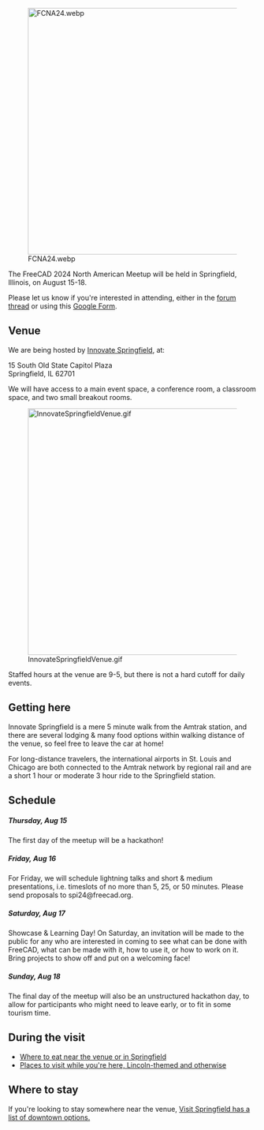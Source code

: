[[File:FCNA24.webp|500px|thumb|center|alt=Event announcement image]]

The FreeCAD 2024 North American Meetup will be held in Springfield, Illinois, on August 15-18.

Please let us know if you're interested in attending, either in the [https://forum.freecad.org/viewtopic.php?t=85180 forum thread] or using this [https://forms.gle/wSELDeLeAkF1C76T7 Google Form].

== Venue ==

We are being hosted by [https://www.innovatespringfield.org/ Innovate Springfield], at:

15 South Old State Capitol Plaza
<br>
Springfield, IL 62701

We will have access to a main event space, a conference room, a classroom space, and two small breakout rooms.

[[File:InnovateSpringfieldVenue.gif|500px|thumb|center|alt=Slideshow of Innovate Springfield venue spaces]]

Staffed hours at the venue are 9-5, but there is not a hard cutoff for daily events.

== Getting here ==

Innovate Springfield is a mere 5 minute walk from the Amtrak station, and there are several lodging & many food options within walking distance of the venue, so feel free to leave the car at home!

For long-distance travelers, the international airports in St. Louis and Chicago are both connected to the Amtrak network by regional rail and are a short 1 hour or moderate 3 hour ride to the Springfield station.

== Schedule ==

===== Thursday, Aug 15 =====

The first day of the meetup will be a hackathon!

===== Friday, Aug 16 =====

For Friday, we will schedule lightning talks and short & medium presentations, i.e. timeslots of no more than 5, 25, or 50 minutes. Please send proposals to spi24@freecad.org.

===== Saturday, Aug 17 =====

Showcase & Learning Day! On Saturday, an invitation will be made to the public for any who are interested in coming to see what can be done with FreeCAD, what can be made with it, how to use it, or how to work on it. Bring projects to show off and put on a welcoming face!

===== Sunday, Aug 18 =====

The final day of the meetup will also be an unstructured hackathon day, to allow for participants who might need to leave early, or to fit in some tourism time.

== During the visit ==

* [[NAMeetup/2024/Springfield/Food|Where to eat near the venue or in Springfield]]
* [[NAMeetup/2024/Springfield/Tourism|Places to visit while you're here, Lincoln-themed and otherwise]]

== Where to stay ==

If you're looking to stay somewhere near the venue, [https://visitspringfieldillinois.com/LocationSearches/WhereToStay?id=Downtown Visit Springfield has a list of downtown options.]